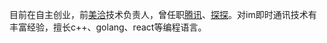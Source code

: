 
目前在自主创业，前[美洽](https://meiqia.com/)技术负责人，曾任职[腾讯](https://qq.com)、[探探](https://tantanapp.com)。对im即时通讯技术有丰富经验，擅长c++、golang、react等编程语言。